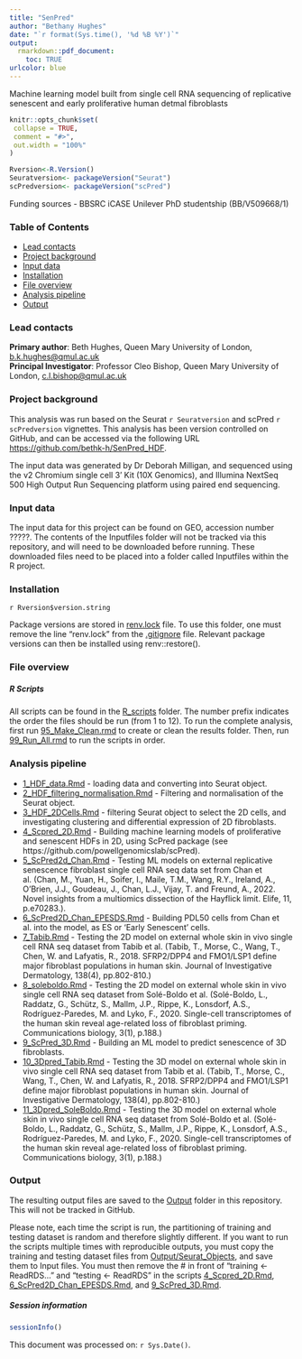 ```yaml
---
title: "SenPred"
author: "Bethany Hughes"
date: "`r format(Sys.time(), '%d %B %Y')`"
output:
  rmarkdown::pdf_document:
    toc: TRUE
urlcolor: blue
---
```

Machine learning model built from single cell RNA sequencing of replicative senescent and early proliferative human detmal fibroblasts
```r
knitr::opts_chunk$set(
 collapse = TRUE,
 comment = "#>",
 out.width = "100%"
)

Rversion<-R.Version()
Seuratversion<- packageVersion("Seurat")
scPredversion<- packageVersion("scPred")
```
Funding sources
- BBSRC iCASE Unilever PhD studentship (BB/V509668/1)

### Table of Contents
* [Lead contacts] 
* [Project background] 
* [Input data] 
* [Installation]
* [File overview]
* [Analysis pipeline]
* [Output] 


### Lead contacts
**Primary author**: Beth Hughes, Queen Mary University of London, [b.k.hughes\@qmul.ac.uk](mailto:b.k.hughes@qmul.ac.uk)  
**Principal Investigator**: Professor Cleo Bishop, Queen Mary University of London,  [c.l.bishop\@qmul.ac.uk](mailto:c.l.bishop@qmul.ac.uk)  

### Project background
This analysis was run based on the Seurat `r Seuratversion` and scPred `r scPredversion` vignettes. This analysis has been version controlled on GitHub, and can be accessed via the following URL <https://github.com/bethk-h/SenPred_HDF>. 

The input data was generated by Dr Deborah Milligan, and sequenced using the v2 Chromium single cell 3' Kit (10X Genomics), and Illumina NextSeq 500 High Output Run Sequencing platform using paired end sequencing.  

### Input data

The input data for this project can be found on GEO, accession number ?????. The contents of the Inputfiles folder will not be tracked via this repository, and will need to be downloaded before running. These downloaded files need to be placed into a folder called Inputfiles within the R project.


### Installation
`r Rversion$version.string`

Package versions are stored in [renv.lock](renv.lock) file. To use this folder, one must remove the line "renv.lock" from the [.gitignore](.gitignore) file. Relevant package versions can then be installed using renv::restore(). 


### File overview
##### R Scripts
All scripts can be found in the [R_scripts](R_scripts) folder. The number prefix indicates the order the files should be run (from 1 to 12). To run the complete analysis, first run [95_Make_Clean.rmd]() to create or clean the results folder. Then, run [99_Run_All.rmd]() to run the scripts in order.

### Analysis pipeline
* [1_HDF_data.Rmd](R_scripts/1_HDF_data.Rmd) - loading data and converting into Seurat object.
* [2_HDF_filtering_normalisation.Rmd](R_scripts/2_HDF_filtering_normalisation.Rmd) - Filtering and normalisation of the Seurat object.
* [3_HDF_2DCells.Rmd](R_scripts/3_HDF_2DCells.Rmd) - filtering Seurat object to select the 2D cells, and investigating clustering and differential expression of 2D fibroblasts.
* [4_Scpred_2D.Rmd](R_scripts/4_Scpred_2D.Rmd) - Building machine learning models of proliferative and senescent HDFs in 2D, using ScPred package (see https://github.com/powellgenomicslab/scPred).
* [5_ScPred2d_Chan.Rmd](R_scripts/5_ScPred2d_Chan.Rmd) - Testing ML models on external replicative senescence fibroblast single cell RNA seq data set from Chan et al. (Chan, M., Yuan, H., Soifer, I., Maile, T.M., Wang, R.Y., Ireland, A., O'Brien, J.J., Goudeau, J., Chan, L.J., Vijay, T. and Freund, A., 2022. Novel insights from a multiomics dissection of the Hayflick limit. Elife, 11, p.e70283.).
* [6_ScPred2D_Chan_EPESDS.Rmd](R_scripts/6_ScPred2D_Chan_EPESDS.Rmd) - Building PDL50 cells from Chan et al. into the model, as ES or 'Early Senescent' cells.
* [7_Tabib.Rmd](R_scripts/7_Tabib.Rmd) - Testing the 2D model on external whole skin in vivo single cell RNA seq dataset from Tabib et al. (Tabib, T., Morse, C., Wang, T., Chen, W. and Lafyatis, R., 2018. SFRP2/DPP4 and FMO1/LSP1 define major fibroblast populations in human skin. Journal of Investigative Dermatology, 138(4), pp.802-810.)
* [8_soleboldo.Rmd](R_scripts/8_soleboldo.Rmd) - Testing the 2D model on external whole skin in vivo single cell RNA seq dataset from Solé-Boldo et al. (Solé-Boldo, L., Raddatz, G., Schütz, S., Mallm, J.P., Rippe, K., Lonsdorf, A.S., Rodríguez-Paredes, M. and Lyko, F., 2020. Single-cell transcriptomes of the human skin reveal age-related loss of fibroblast priming. Communications biology, 3(1), p.188.)
* [9_ScPred_3D.Rmd](R_scripts/9_ScPred_3D.rmd) - Building an ML model to predict senescence of 3D fibroblasts.
* [10_3Dpred_Tabib.Rmd](R_scripts/10_3Dpred_Tabib.Rmd) - Testing the 3D model on external whole skin in vivo single cell RNA seq dataset from Tabib et al. (Tabib, T., Morse, C., Wang, T., Chen, W. and Lafyatis, R., 2018. SFRP2/DPP4 and FMO1/LSP1 define major fibroblast populations in human skin. Journal of Investigative Dermatology, 138(4), pp.802-810.)
* [11_3Dpred_SoleBoldo.Rmd](R_scripts/11_3Dpred_SoleBoldo.Rmd) - Testing the 3D model on external whole skin in vivo single cell RNA seq dataset from Solé-Boldo et al. (Solé-Boldo, L., Raddatz, G., Schütz, S., Mallm, J.P., Rippe, K., Lonsdorf, A.S., Rodríguez-Paredes, M. and Lyko, F., 2020. Single-cell transcriptomes of the human skin reveal age-related loss of fibroblast priming. Communications biology, 3(1), p.188.)


### Output
The resulting output files are saved to the [Output](Output) folder in this repository. This will not be tracked in GitHub. 

Please note, each time the script is run, the partitioning of training and testing dataset is random and therefore slightly different. If you want to run the scripts multiple times with reproducible outputs, you must copy the training and testing dataset files from [Output/Seurat_Objects](Output/Seurat_Objects), and save them to Input files. You must then remove the # in front of "training <- ReadRDS..." and "testing <- ReadRDS" in the scripts [4_Scpred_2D.Rmd](R_scripts/4_Scpred_2D.Rmd), [6_ScPred2D_Chan_EPESDS.Rmd](R_scripts/6_ScPred2D_Chan_EPESDS.Rmd), and [9_ScPred_3D.Rmd](R_scripts/9_ScPred_3D.rmd).
 

##### Session information

```r
sessionInfo()
```

This document was processed on: `r Sys.Date()`.


